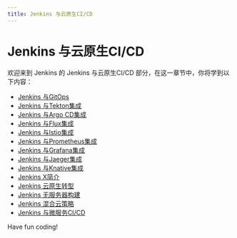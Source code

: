 ```yaml
---
title: Jenkins 与云原生CI/CD
---
```


# Jenkins 与云原生CI/CD

欢迎来到 Jenkins 的 Jenkins 与云原生CI/CD 部分，在这一章节中，你将学到以下内容：

- [Jenkins 与GitOps](./0-jenkins-and-gitops.mdx)
- [Jenkins 与Tekton集成](./1-jenkins-integration-with-tekton.mdx)
- [Jenkins 与Argo CD集成](./2-jenkins-integration-with-argo-cd.mdx)
- [Jenkins 与Flux集成](./3-jenkins-integration-with-flux.mdx)
- [Jenkins 与Istio集成](./4-jenkins-integration-with-istio.mdx)
- [Jenkins 与Prometheus集成](./5-jenkins-integration-with-prometheus.mdx)
- [Jenkins 与Grafana集成](./6-jenkins-integration-with-grafana.mdx)
- [Jenkins 与Jaeger集成](./7-jenkins-integration-with-jaeger.mdx)
- [Jenkins 与Knative集成](./8-jenkins-integration-with-knative.mdx)
- [Jenkins X简介](./9-introduction-to-jenkins-x.mdx)
- [Jenkins 云原生转型](./10-jenkins-cloud-native-transformation.mdx)
- [Jenkins 无服务器构建](./11-jenkins-serverless-build.mdx)
- [Jenkins 混合云策略](./12-jenkins-hybrid-cloud-strategy.mdx)
- [Jenkins 与微服务CI/CD](./13-jenkins-and-microservices-cicd.mdx)

Have fun coding!
